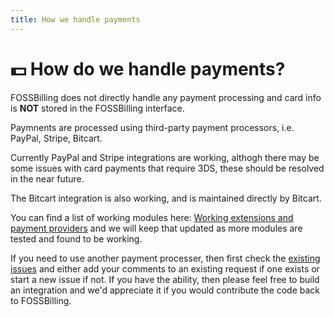 ```yaml
---
title: How we handle payments
---
```


# 💵 How do we handle payments?

FOSSBilling does not directly handle any payment processing and card info is **NOT** stored in the FOSSBilling interface. 

Paymnents are processed using third-party payment processors, i.e. PayPal, Stripe, Bitcart.

Currently PayPal and Stripe integrations are working, althogh there may be some issues with card payments that require 3DS, these should be resolved in the near future. 

The Bitcart integration is also working, and is maintained directly by Bitcart.

You can find a list of working modules here: [Working extensions and payment providers](https://fossbilling.org/docs/extensions) and we will keep that updated as more modules are tested and found to be working. 

If you need to use another payment processer, then first check the [existing issues](https://github.com/FOSSBilling/FOSSBilling/issues) and either add your comments to an existing request if one exists or start a new issue if not. If you have the ability, then please feel free to build an integration and we'd appreciate it if you would contribute the code back to FOSSBilling. 
